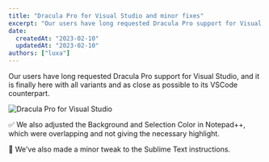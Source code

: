 ```yaml
---
title: "Dracula Pro for Visual Studio and minor fixes"
excerpt: "Our users have long requested Dracula Pro support for Visual Studio, and it is finally here!"
date:
  createdAt: "2023-02-10"
  updatedAt: "2023-02-10"
authors: ["luxa"]
---
```


Our users have long requested Dracula Pro support for Visual Studio, and it is finally here with all variants and as close as possible to its VSCode counterpart.

![Dracula Pro for Visual Studio](/images/logs/dracula-pro-for-visual-studio-and-minor-fixes-a.png)

✅ We also adjusted the Background and Selection Color in Notepad++, which were overlapping and not giving the necessary highlight.

🎯 We've also made a minor tweak to the Sublime Text instructions.
